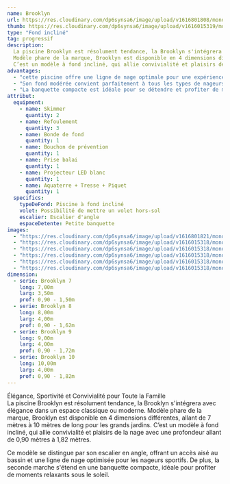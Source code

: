 ```yaml
---
name: Brooklyn
url: https://res.cloudinary.com/dp6synsa6/image/upload/v1616801808/monoblocs-fonds-inclines/brooklynn/BROOKLYN_10_GRISE_2_bimsps.jpg
thumb: https://res.cloudinary.com/dp6synsa6/image/upload/v1616015319/monoblocs-fonds-inclines/brooklynn/schema-brooklyn-1-380x-7b9_kiusx8.gif
type: "Fond incliné"
tag: progressif
description:
  La piscine Brooklyn est résolument tendance, la Brooklyn s'intégrera avec élégance dans un espace classique ou moderne.
  Modèle phare de la marque, Brooklyn est disponible en 4 dimensions différentes, allant de 7 mètres à 10 mètres de long pour les grands jardins.
  C’est un modèle à fond incliné, qui allie convivialité et plaisirs de la nage avec une profondeur allant de 0,90 mètres à 1,82 mètres.
advantages:
  - "cette piscine offre une ligne de nage optimale pour une expérience de natation améliorée."
  - "Son fond modérée convient parfaitement à tous les types de nageurs, assurant une expérience de baignade agréable pour chacun."
  - "La banquette compacte est idéale pour se détendre et profiter de moments de relaxation au bord de l'eau."
attribut:
  equipment:
    - name: Skimmer
      quantity: 2
    - name: Refoulement
      quantity: 3
    - name: Bonde de fond
      quantity: 1
    - name: Bouchon de prévention
      quantity: 1
    - name: Prise balai
      quantity: 1
    - name: Projecteur LED blanc
      quantity: 1
    - name: Aquaterre + Tresse + Piquet
      quantity: 1
  specifics:
    typeDeFond: Piscine à fond incliné
    volet: Possibilité de mettre un volet hors-sol
    escalier: Escalier d'angle
    espaceDetente: Petite banquette
images:
  - "https://res.cloudinary.com/dp6synsa6/image/upload/v1616801821/monoblocs-fonds-inclines/brooklynn/BROOKLYN_10_GRISE_wua4rh.jpg"
  - "https://res.cloudinary.com/dp6synsa6/image/upload/v1616015318/monoblocs-fonds-inclines/brooklynn/piscine-brooklyn-5_vxfyb7.jpg"
  - "https://res.cloudinary.com/dp6synsa6/image/upload/v1616015318/monoblocs-fonds-inclines/brooklynn/piscine-brooklyn-3_gowqva.jpg"
  - "https://res.cloudinary.com/dp6synsa6/image/upload/v1616015318/monoblocs-fonds-inclines/brooklynn/piscine-broklynn-1_tcsba6.jpg"
  - "https://res.cloudinary.com/dp6synsa6/image/upload/v1616015318/monoblocs-fonds-inclines/brooklynn/brooklynn-b-3_ddjlvk.jpg"
  - "https://res.cloudinary.com/dp6synsa6/image/upload/v1616015318/monoblocs-fonds-inclines/brooklynn/piscine-brooklyn-2_udxkjd.jpg"
dimension:
  - serie: Brooklyn 7
    long: 7,00m
    larg: 3,50m
    prof: 0,90 - 1,50m
  - serie: Brooklyn 8
    long: 8,00m
    larg: 4,00m
    prof: 0,90 - 1,62m
  - serie: Brooklyn 9
    long: 9,00m
    larg: 4,00m
    prof: 0,90 - 1,72m
  - serie: Brooklyn 10
    long: 10,00m
    larg: 4,00m
    prof: 0,90 - 1,82m
---
```


<div class=" mt-4 max-w-[720px]">
	<div class="mb-2 text-center font-semibold text-primary">
		Élégance, Sportivité et Convivialité pour Toute la Famille
	</div>
  La piscine Brooklyn est résolument tendance, la Brooklyn s'intégrera avec élégance dans un espace classique ou moderne.
  Modèle phare de la marque, Brooklyn est disponible en 4 dimensions différentes, allant de 7 mètres à 10 mètres de long pour les grands jardins.
  C’est un modèle à fond incliné, qui allie convivialité et plaisirs de la nage avec une profondeur allant de 0,90 mètres à 1,82 mètres.

Ce modèle se distingue par son escalier en angle, offrant un accès aisé au bassin et une ligne de nage optimisée pour les nageurs sportifs. De plus, la seconde marche s'étend en une banquette compacte, idéale pour profiter de moments relaxants sous le soleil.

</div>
